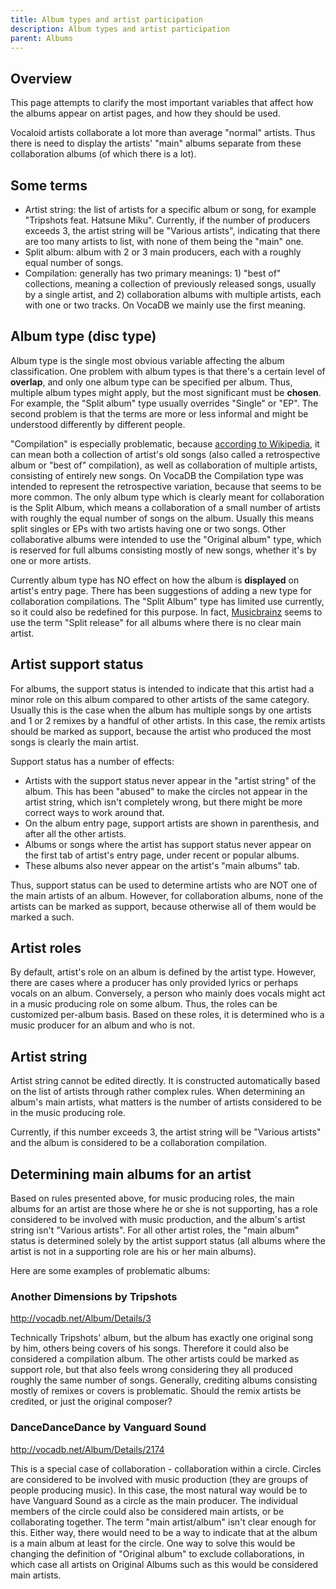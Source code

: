 ---
title: Album types and artist participation
description: Album types and artist participation
parent: Albums
---

## Overview
This page attempts to clarify the most important variables that affect how the albums appear on artist pages, and how they should be used.

Vocaloid artists collaborate a lot more than average "normal" artists. Thus there is need to display the artists' "main" albums separate from these collaboration albums (of which there is a lot).

## Some terms
* Artist string: the list of artists for a specific album or song, for example "Tripshots feat. Hatsune Miku". Currently, if the number of producers exceeds 3, the artist string will be "Various artists", indicating that there are too many artists to list, with none of them being the "main" one.
* Split album: album with 2 or 3 main producers, each with a roughly equal number of songs.
* Compilation: generally has two primary meanings: 1) "best of" collections, meaning a collection of previously released songs, usually by a single artist, and 2) collaboration albums with multiple artists, each with one or two tracks. On VocaDB we mainly use the first meaning.

## Album type (disc type)
Album type is the single most obvious variable affecting the album classification. One problem with album types is that there's a certain level of **overlap**, and only one album type can be specified per album. Thus, multiple album types might apply, but the most significant must be **chosen**. For example, the "Split album" type usually overrides "Single" or "EP". The second problem is that the terms are more or less informal and might be understood differently by different people. 

"Compilation" is especially problematic, because [according to Wikipedia](http://en.wikipedia.org/wiki/Compilation_album), it can mean both a collection of artist's old songs (also called a retrospective album or "best of" compilation), as well as collaboration of multiple artists, consisting of entirely new songs. On VocaDB the Compilation type was intended to represent the retrospective variation, because that seems to be more common. The only album type which is clearly meant for collaboration is the Split Album, which means a collaboration of a small number of artists with roughly the equal number of songs on the album. Usually this means split singles or EPs with two artists having one or two songs. Other collaborative albums were intended to use the "Original album" type, which is reserved for full albums consisting mostly of new songs, whether it's by one or more artists. 

Currently album type has NO effect on how the album is **displayed** on artist's entry page. There has been suggestions of adding a new type for collaboration compilations. The "Split Album" type has limited use currently, so it could also be redefined for this purpose. In fact, [Musicbrainz](http://musicbrainz.org/doc/Split_Release) seems to use the term "Split release" for all albums where there is no clear main artist.

## Artist support status
For albums, the support status is intended to indicate that this artist had a minor role on this album compared to other artists of the same category. Usually this is the case when the album has multiple songs by one artists and 1 or 2 remixes by a handful of other artists. In this case, the remix artists should be marked as support, because the artist who produced the most songs is clearly the main artist.

Support status has a number of effects: 
* Artists with the support status never appear in the "artist string" of the album. This has been "abused" to make the circles not appear in the artist string, which isn't completely wrong, but there might be more correct ways to work around that.
* On the album entry page, support artists are shown in parenthesis, and after all the other artists.
* Albums or songs where the artist has support status never appear on the first tab of artist's entry page, under recent or popular albums.
* These albums also never appear on the artist's "main albums" tab.

Thus, support status can be used to determine artists who are NOT one of the main artists of an album. However, for collaboration albums, none of the artists can be marked as support, because otherwise all of them would be marked a such.

## Artist roles
By default, artist's role on an album is defined by the artist type. However, there are cases where a producer has only provided lyrics or perhaps vocals on an album. Conversely, a person who mainly does vocals might act in a music producing role on some album. Thus, the roles can be customized per-album basis. Based on these roles, it is determined who is a music producer for an album and who is not.

## Artist string
Artist string cannot be edited directly. It is constructed automatically based on the list of artists through rather complex rules. When determining an album's main artists, what matters is the number of artists considered to be in the music producing role.

Currently, if this number exceeds 3, the artist string will be "Various artists" and the album is considered to be a collaboration compilation.

## Determining main albums for an artist
Based on rules presented above, for music producing roles, the main albums for an artist are those where he or she is not supporting, has a role considered to be involved with music production, and the album's artist string isn't "Various artists". For all other artist roles, the "main album" status is determined solely by the artist support status (all albums where the artist is not in a supporting role are his or her main albums).

Here are some examples of problematic albums:
### Another Dimensions by Tripshots
http://vocadb.net/Album/Details/3 

Technically Tripshots' album, but the album has exactly one original song by him, others being covers of his songs. Therefore it could also be considered a compilation album. The other artists could be marked as support role, but that also feels wrong considering they all produced roughly the same number of songs. Generally, crediting albums consisting mostly of remixes or covers is problematic. Should the remix artists be credited, or just the original composer?

### DanceDanceDance by Vanguard Sound
http://vocadb.net/Album/Details/2174

This is a special case of collaboration - collaboration within a circle.
Circles are considered to be involved with music production (they are groups of people producing music). In this case, the most natural way would be to have Vanguard Sound as a circle as the main producer. The individual members of the circle could also be considered main artists, or be collaborating together. The term "main artist/album" isn't clear enough for this. Either way, there would need to be a way to indicate that at the album is a main album at least for the circle. One way to solve this would be changing the definition of "Original album" to exclude collaborations, in which case all artists on Original Albums such as this would be considered main artists.